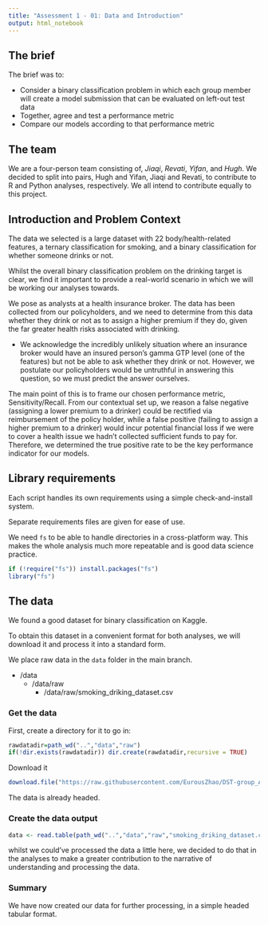 ---
title: "Assessment 1 - 01: Data and Introduction"
output: html_notebook
---

## The brief

The brief was to:

* Consider a binary classification problem in which each group member will create a model submission that can be evaluated on left-out test data
* Together, agree and test a performance metric
* Compare our models according to that performance metric

## The team

We are a four-person team consisting of, *Jiaqi*, *Revati*, *Yifan*, and *Hugh*. We decided to split into pairs, Hugh and Yifan, Jiaqi and Revati, to contribute to R and Python analyses, respectively. We all intend to contribute equally to this project.

## Introduction and Problem Context

The data we selected is a large dataset with 22 body/health-related features, a ternary classification for smoking, and a binary classification for whether someone drinks or not.

Whilst the overall binary classification problem on the drinking target is clear, we find it important to provide a real-world scenario in which we will be working our analyses towards. 

We pose as analysts at a health insurance broker. The data has been collected from our policyholders, and we need to determine from this data whether they drink or not as to assign a higher premium if they do, given the far greater health risks associated with drinking.

* We acknowledge the incredibly unlikely situation where an insurance broker would have an insured person's gamma GTP level (one of the features) but not be able to ask whether they drink or not. However, we postulate our policyholders would be untruthful in answering this question, so we must predict the answer ourselves.

The main point of this is to frame our chosen performance metric, Sensitivity/Recall. From our contextual set up, we reason a false negative (assigning a lower premium to a drinker) could be rectified via reimbursement of the policy holder, while a false positive (failing to assign a higher premium to a drinker) would incur potential financial loss if we were to cover a health issue we hadn't collected sufficient funds to pay for.  Therefore, we determined the true positive rate to be the key performance indicator for our models.

## Library requirements

Each script handles its own requirements using a simple check-and-install system.

Separate requirements files are given for ease of use.

We need `fs` to be able to handle directories in a cross-platform way. This makes the whole analysis much more repeatable and is good data science practice.

```{r}
if (!require("fs")) install.packages("fs")
library("fs")
```

## The data

We found a good dataset for binary classification on Kaggle.

To obtain this dataset in a convenient format for both analyses, we will download it and process it into a standard form.

We place raw data in the `data` folder in the main branch.

* /data
  * /data/raw
    * /data/raw/smoking_driking_dataset.csv

### Get the data

First, create a directory for it to go in:
```{r}
rawdatadir=path_wd("..","data","raw")
if(!dir.exists(rawdatadir)) dir.create(rawdatadir,recursive = TRUE)
```

Download it
```{r}
download.file("https://raw.githubusercontent.com/EurousZhao/DST-group_A1/main/data/smoking_driking_dataset.csv",path_wd("..","data","raw","smoking_driking_dataset.csv"))
```

The data is already headed.

### Create the data output

```{r}
data <- read.table(path_wd("..","data","raw","smoking_driking_dataset.csv"),header=TRUE, sep = ",")
```

whilst we could've processed the data a little here, we decided to do that in the analyses to make a greater contribution to the narrative of understanding and processing the data.

### Summary

We have now created our data for further processing, in a simple headed tabular format.
